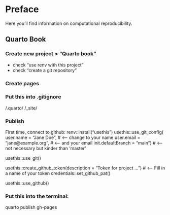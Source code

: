 # Preface {.unnumbered}

Here you'll find information on computational reproducibility.

## Quarto Book

### Create new project > "Quarto book"
- check "use renv with this project"
- check "create a git repository"

### Create pages


### Put this into .gitignore
/.quarto/
/_site/


### Publish
First time, connect to github:
renv::install("usethis")
usethis::use_git_config(
  user.name = "Jane Doe", # <-- change to your name
  user.email = "jane@example.org", # <-- and your email
  init.defaultBranch = "main") # <-- not necessary but kinder than 'master'

usethis::use_git()

usethis::create_github_token(description = "Token for project ...") # <-- Fill in a name of your token
credentials::set_github_pat()

usethis::use_github()




### Put this into the terminal:
quarto publish gh-pages